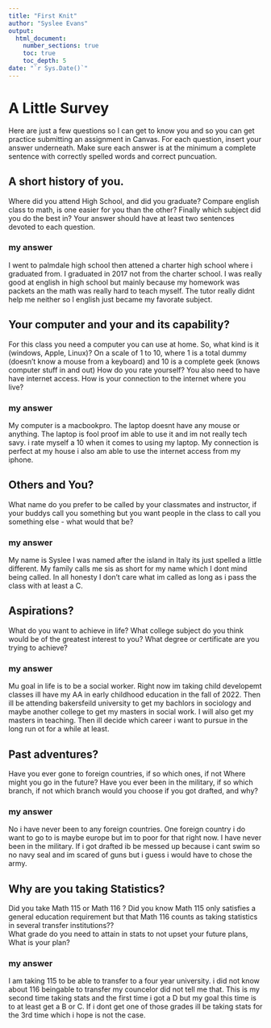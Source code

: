 ```yaml
---
title: "First Knit"
author: "Syslee Evans"
output: 
  html_document:
    number_sections: true
    toc: true
    toc_depth: 5
date: "`r Sys.Date()`"   
---
```


# A Little Survey

Here are just a few questions so I can get to know you and so you can get practice submitting an assignment in Canvas.  For each question, insert your answer underneath. Make sure each answer is at the minimum a complete sentence with correctly spelled words and correct puncuation. 

## A short history of you.  
Where did you attend High School, and did you graduate? Compare english class to math, is one easier for you than the other? Finally which subject did you do the best in? Your answer should have at least two sentences devoted to each question.  
  
  
### my answer     
  
I went to palmdale high school then attened a charter high school where i graduated from. I graduated in 2017 not from the charter school. I was really good at english in high school but mainly because my homework was packets an  the math was really hard to teach myself. The tutor really didnt help me neither so l english just became my favorate subject.
 
 

## Your computer and your and its capability?  
 For this class  you need a computer you can use at home.  So, what kind is it (windows, Apple, Linux)?  On a scale of 1 to 10, where 1 is a total dummy (doesn't know a mouse from a keyboard) and 10 is a complete geek (knows computer stuff in and out) How do you rate yourself?  You also need to have have internet access. How is your connection to the internet where you live?

### my answer   
  My  computer is a macbookpro. The laptop doesnt have any mouse or anything. The laptop is fool proof im able to use it and im not really tech savy. i rate myself a 10 when it comes to using my laptop. My connection is perfect at my house i also am able to use the internet access from my iphone.
   

## Others and You?   
What name do you prefer to be called by your classmates and instructor, if your buddys call you something but you want people in the class to call you something else - what would that be? 

### my answer     
  
My name is Syslee I was named after the island in Italy its just spelled a little different. My family calls me sis as short for my name which I dont mind being called. In all honesty I don't care what im called as long as i pass the class with at least a C.


## Aspirations?   
What do you want to achieve in life?  What college subject do you think would be of the greatest interest to you? What degree or certificate are you trying to achieve?

### my answer     

Mu goal in life is to be a social worker. Right now im taking child developemt classes ill have my AA in early childhood education in the fall of 2022. Then ill be attending bakersfeild university to get my bachlors in sociology and maybe another college to get my masters in social work. I will also get my masters in teaching. Then ill decide which career i want to pursue in the long run ot for a while at least.
   
 
## Past adventures?  
Have you ever gone to foreign countries, if so which ones, if not Where might you go in the future?  Have you ever been in the military, if so which branch, if not which branch would you choose if you got drafted, and why?

### my answer     
No i have never been to any foreign countries. One foreign country i do want to go to is maybe europe but im to poor for that right now. I have never been in the military. If i got drafted ib be messed up because i cant swim so no navy seal and im scared of guns but i guess i would have to chose the army.
   


## Why are you taking Statistics?  
Did you take Math 115 or Math 116 ?  Did you know Math 115 only satisfies a general education requirement but that Math 116 counts as taking statistics in several transfer institutions??  
What grade do you need to attain in stats to not upset your future plans, What is your plan?  
 

### my answer     
I am taking 115 to be able to transfer to a four year university. i did not know about 116 beingable to transfer my councelor did not tell me that. This is my second time taking stats and the first time i got a D but my goal this time is to at least get a B or C. If i dont get one of those grades ill be taking stats for the 3rd time which i hope is not the case. 
 






  




